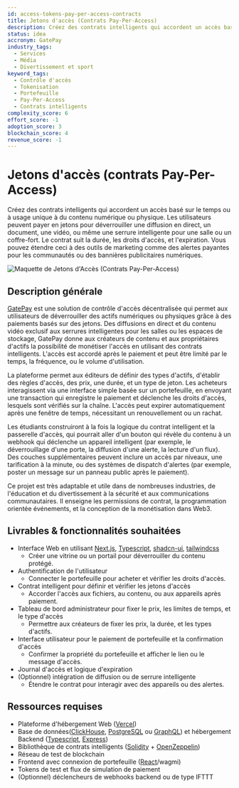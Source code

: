 ```yaml
---
id: access-tokens-pay-per-access-contracts
title: Jetons d'accès (Contrats Pay-Per-Access)
description: Créez des contrats intelligents qui accordent un accès basé sur le temps ou à usage unique à du contenu numérique ou physique. Les utilisateurs peuvent payer en jetons pour déverrouiller une diffusion en direct, un document, une vidéo, ou même une serrure intelligente pour une salle ou un coffre-fort. Le contrat suit la durée, les droits d'accès, et l'expiration. Vous pouvez étendre ceci à des outils de marketing comme des alertes payantes pour les communautés ou des bannières publicitaires numériques.
status: idea
accronym: GatePay
industry_tags:
  - Services
  - Média
  - Divertissement et sport
keyword_tags:
  - Contrôle d'accès
  - Tokenisation
  - Portefeuille
  - Pay-Per-Access
  - Contrats intelligents
complexity_score: 6
effort_score: -1
adoption_score: 3
blockchain_score: 4
revenue_score: -1
---
```


# Jetons d'accès (contrats Pay-Per-Access)

Créez des contrats intelligents qui accordent un accès basé sur le temps ou à usage unique à du contenu numérique ou physique. Les utilisateurs peuvent payer en jetons pour déverrouiller une diffusion en direct, un document, une vidéo, ou même une serrure intelligente pour une salle ou un coffre-fort. Le contrat suit la durée, les droits d'accès, et l'expiration. Vous pouvez étendre ceci à des outils de marketing comme des alertes payantes pour les communautés ou des bannières publicitaires numériques.

![Maquette de Jetons d'Accès (Contrats Pay-Per-Access)](/images/project/access-tokens-pay-per-access-contracts.jpg)

## Description générale

[GatePay](https://gatepay.monark.io) est une solution de contrôle d'accès décentralisée qui permet aux utilisateurs de déverrouiller des actifs numériques ou physiques grâce à des paiements basés sur des jetons. Des diffusions en direct et du contenu vidéo exclusif aux serrures intelligentes pour les salles ou les espaces de stockage, GatePay donne aux créateurs de contenu et aux propriétaires d'actifs la possibilité de monétiser l'accès en utilisant des contrats intelligents. L'accès est accordé après le paiement et peut être limité par le temps, la fréquence, ou le volume d'utilisation.

La plateforme permet aux éditeurs de définir des types d'actifs, d'établir des règles d'accès, des prix, une durée, et un type de jeton. Les acheteurs interagissent via une interface simple basée sur un portefeuille, en envoyant une transaction qui enregistre le paiement et déclenche les droits d'accès, lesquels sont vérifiés sur la chaîne. L'accès peut expirer automatiquement après une fenêtre de temps, nécessitant un renouvellement ou un rachat.

Les étudiants construiront à la fois la logique du contrat intelligent et la passerelle d'accès, qui pourrait aller d'un bouton qui révèle du contenu à un webhook qui déclenche un appareil intelligent (par exemple, le déverrouillage d'une porte, la diffusion d'une alerte, la lecture d'un flux). Des couches supplémentaires peuvent inclure un accès par niveaux, une tarification à la minute, ou des systèmes de dispatch d'alertes (par exemple, poster un message sur un panneau public après le paiement).

Ce projet est très adaptable et utile dans de nombreuses industries, de l'éducation et du divertissement à la sécurité et aux communications communautaires. Il enseigne les permissions de contrat, la programmation orientée événements, et la conception de la monétisation dans Web3.

## Livrables & fonctionnalités souhaitées

- Interface Web en utilisant [Next.js](https://nextjs.org/), [Typescript](https://www.typescriptlang.org/), [shadcn-ui](https://ui.shadcn.com/), [tailwindcss](https://tailwindcss.com/)
    - Créer une vitrine ou un portail pour déverrouiller du contenu protégé.
- Authentification de l'utilisateur 
    - Connecter le portefeuille pour acheter et vérifier les droits d'accès.
- Contrat intelligent pour définir et vérifier les jetons d'accès
    - Accorder l'accès aux fichiers, au contenu, ou aux appareils après paiement.
- Tableau de bord administrateur pour fixer le prix, les limites de temps, et le type d'accès
    - Permettre aux créateurs de fixer les prix, la durée, et les types d'actifs.
- Interface utilisateur pour le paiement de portefeuille et la confirmation d'accès
    - Confirmer la propriété du portefeuille et afficher le lien ou le message d'accès.
- Journal d'accès et logique d'expiration
- (Optionnel) intégration de diffusion ou de serrure intelligente
    - Étendre le contrat pour interagir avec des appareils ou des alertes.

## Ressources requises

- Plateforme d'hébergement Web ([Vercel](https://www.vercel.com/))
- Base de données([ClickHouse](https://clickhouse.com/), [PostgreSQL](https://www.postgresql.org/) ou [GraphQL](https://graphql.org/)) et hébergement Backend ([Typescript](https://www.typescriptlang.org/), [Express](https://expressjs.com/))
- Bibliothèque de contrats intelligents ([Solidity](https://soliditylang.org/) + [OpenZeppelin](https://www.openzeppelin.com/))
- Réseau de test de blockchain
- Frontend avec connexion de portefeuille ([React](https://react.dev/)/wagmi)
- Tokens de test et flux de simulation de paiement
- (Optionnel) déclencheurs de webhooks backend ou de type IFTTT
